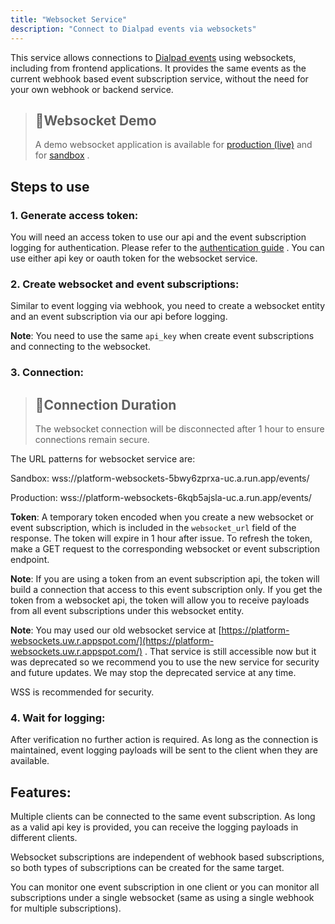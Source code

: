```yaml
---
title: "Websocket Service"
description: "Connect to Dialpad events via websockets"
---
```

This service allows connections to [Dialpad events](/docs/event-subscriptions)
 using websockets, including from frontend applications. It provides the same events as the current webhook based event subscription service, without the need for your own webhook or backend service.

> ## 📘Websocket Demo
> 
> A demo websocket application is available for [production (live)](https://storage.googleapis.com/websocket-demo/templates/home.html)
>  and for [sandbox](https://storage.googleapis.com/websocket-demo/templates/beta.html)
> .

## Steps to use

### 1\. Generate access token:

You will need an access token to use our api and the event subscription logging for authentication. Please refer to the [authentication guide](/docs/authentication-basics)
. You can use either api key or oauth token for the websocket service.

### 2\. Create websocket and event subscriptions:

Similar to event logging via webhook, you need to create a websocket entity and an event subscription via our api before logging.

**Note**: You need to use the same `api_key` when create event subscriptions and connecting to the websocket.

### 3\. Connection:

> ## 🚧Connection Duration
> 
> The websocket connection will be disconnected after 1 hour to ensure connections remain secure.

The URL patterns for websocket service are:

Sandbox: wss://platform-websockets-5bwy6zprxa-uc.a.run.app/events/

Production: wss://platform-websockets-6kqb5ajsla-uc.a.run.app/events/

**Token**: A temporary token encoded when you create a new websocket or event subscription, which is included in the `websocket_url` field of the response. The token will expire in 1 hour after issue. To refresh the token, make a GET request to the corresponding websocket or event subscription endpoint.

**Note**: If you are using a token from an event subscription api, the token will build a connection that access to this event subscription only. If you get the token from a websocket api, the token will allow you to receive payloads from all event subscriptions under this websocket entity.

**Note**: You may used our old websocket service at [https://platform-websockets.uw.r.appspot.com/](https://platform-websockets.uw.r.appspot.com/)
. That service is still accessible now but it was deprecated so we recommend you to use the new service for security and future updates. We may stop the deprecated service at any time.

WSS is recommended for security.

### 4\. Wait for logging:

After verification no further action is required. As long as the connection is maintained, event logging payloads will be sent to the client when they are available.

## Features:

Multiple clients can be connected to the same event subscription. As long as a valid api key is provided, you can receive the logging payloads in different clients.

Websocket subscriptions are independent of webhook based subscriptions, so both types of subscriptions can be created for the same target.

You can monitor one event subscription in one client or you can monitor all subscriptions under a single websocket (same as using a single webhook for multiple subscriptions).
